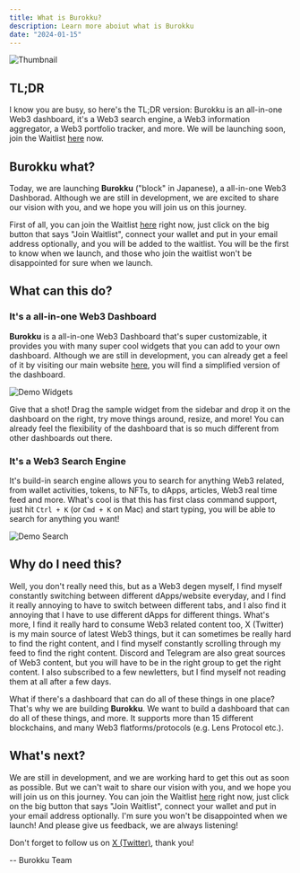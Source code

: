 ```yaml
---
title: What is Burokku?
description: Learn more aboiut what is Burokku
date: "2024-01-15"
---
```


![Thumbnail](/images/og.png)

## TL;DR

I know you are busy, so here's the TL;DR version:
Burokku is an all-in-one Web3 dashboard, it's a Web3 search engine, a Web3 information aggregator, a Web3 portfolio tracker, and more. We will be launching soon, join the
Waitlist [here](https://burokku.one) now.

## Burokku what?

Today, we are launching **Burokku** ("block" in Japanese), a all-in-one Web3 Dashborad. Although we are still in development,
we are excited to share our vision with you, and we hope you will join us on this journey.

First of all, you can join the Waitlist [here](https://burokku.one) right now, just click on the big button that says "Join Waitlist", connect your wallet and
put in your email address optionally, and you will be added to the waitlist. You will be the first to know when we launch, and those who join the waitlist won't be
disappointed for sure when we launch.

## What can this do?

### It's a all-in-one Web3 Dashboard

**Burokku** is a all-in-one Web3 Dashboard that's super customizable, it provides you with many super cool widgets that you can add to your own dashboard. Although we are
still in development, you can already get a feel of it by visiting our main website [here](https://burokku.one), you will find a simplified version of the dashboard.

![Demo Widgets](/images/demo-widgets.png)

Give that a shot! Drag the sample widget from the sidebar and drop it on the dashboard on the right, try move things around, resize, and more! You can already feel the flexibility
of the dashboard that is so much different from other dashboards out there.

### It's a Web3 Search Engine

It's build-in search engine allows you to search for anything Web3 related, from wallet activities, tokens, to NFTs, to dApps, articles, Web3 real time feed and more.
What's cool is that this has first class command support, just hit `Ctrl + K` (or `Cmd + K` on Mac) and start typing, you will be able to search for anything you want!

![Demo Search](/images/demo-search.png)

## Why do I need this?

Well, you don't really need this, but as a Web3 degen myself, I find myself constantly switching between different dApps/website everyday, and I find it really annoying to
have to switch between different tabs, and I also find it annoying that I have to use different dApps for different things. What's more, I find it really hard to consume Web3
related content too, X (Twitter) is my main source of latest Web3 things, but it can sometimes be really hard to find the right content, and I find myself constantly scrolling
through my feed to find the right content. Discord and Telegram are also great sources of Web3 content, but you will have to be in the right group to get the right content. I also
subscribed to a few newletters, but I find myself not reading them at all after a few days.

What if there's a dashboard that can do all of these things in one place? That's why we are building **Burokku**. We want to build a dashboard that can do all of these things, and more.
It supports more than 15 different blockchains, and many Web3 flatforms/protocols (e.g. Lens Protocol etc.).

## What's next?

We are still in development, and we are working hard to get this out as soon as possible. But we can't wait to share our vision with you, and we hope you will join us on this journey.
You can join the Waitlist [here](https://burokku.one) right now, just click on the big button that says "Join Waitlist", connect your wallet and put in your email address optionally.
I'm sure you won't be disappointed when we launch! And please give us feedback, we are always listening!

Don't forget to follow us on [X (Twitter)](https://twitter.com/burokku_one), thank you!

-- Burokku Team
